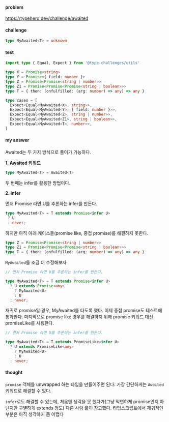 #### problem

https://typehero.dev/challenge/awaited

#### challenge

```typescript
type MyAwaited<T> = unknown
```

#### test 

```typescript
import type { Equal, Expect } from '@type-challenges/utils'

type X = Promise<string>
type Y = Promise<{ field: number }>
type Z = Promise<Promise<string | number>>
type Z1 = Promise<Promise<Promise<string | boolean>>>
type T = { then: (onfulfilled: (arg: number) => any) => any }

type cases = [
  Expect<Equal<MyAwaited<X>, string>>,
  Expect<Equal<MyAwaited<Y>, { field: number }>>,
  Expect<Equal<MyAwaited<Z>, string | number>>,
  Expect<Equal<MyAwaited<Z1>, string | boolean>>,
  Expect<Equal<MyAwaited<T>, number>>,
]
```

#### my answer

Awaited는 두 가지 방식으로 풀이가 가능하다. 

**1. Awaited 키워드**

```typescript
type MyAwaited<T> = Awaited<T>
```

두 번째는 infer를 활용한 방법이다.

**2. infer**

먼저 Promise 라면 U를 추론하는 infer를 만든다.

```typescript
type MyAwaited<T> = T extends Promise<infer U> 
 ? U 
 : never;
```

하지만 아직 아래 케이스들(promise like, 중첩 promise)를 해결하지 못한다. 

```typescript
type Z = Promise<Promise<string | number>>
type Z1 = Promise<Promise<Promise<string | boolean>>>
type T = { then: (onfulfilled: (arg: number) => any) => any }
```

```MyAwaited```를 조금 더 수정해보자

```typescript
// 먼저 Promise 라면 U를 추론하는 infer를 만든다.

type MyAwaited<T> = T extends Promise<infer U>
  ? U extends Promise<any>
    ? MyAwaited<U>
    : U
  : never;
```
재귀로 promise일 경우, MyAwaited를 타도록 했다. 이제 중첩 promise도 테스트에 통과한다. 마지막으로 promise like 경우를 해결하지 위해 promise 키워드 대신 promiseLike를 사용한다. 

```typescript
// 먼저 Promise 라면 U를 추론하는 infer를 만든다.

type MyAwaited<T> = T extends PromiseLike<infer U>
  ? U extends PromiseLike<any>
    ? MyAwaited<U>
    : U
  : never;
```


#### thought 

```promise``` 객체를 unwrapped 하는 타입을 만들어주면 된다. 가장 간단하게는 ```Awaited``` 키워드로 해결할 수 있다.

```infer```로도 해결할 수 있는데, 처음엔 생각을 못 했다가(그냥 막연하게 promise인지 아닌지만 구별하게 extends 정도) 다른 사람 풀이 참고했다. 타입스크립트에서 재귀적인 부분은 아직 생각하지 좀 어렵다 


